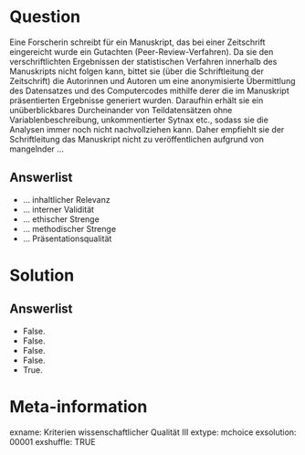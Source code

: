 Question
========
Eine Forscherin schreibt für ein Manuskript, das bei einer Zeitschrift eingereicht wurde ein Gutachten (Peer-Review-Verfahren). Da sie den verschriftlichten Ergebnissen der statistischen Verfahren innerhalb des Manuskripts nicht folgen kann, bittet sie (über die Schriftleitung der Zeitschrift) die Autorinnen und Autoren um eine anonymisierte Übermittlung des Datensatzes und des Computercodes mithilfe derer die im Manuskript präsentierten Ergebnisse generiert wurden. Daraufhin erhält sie ein unüberblickbares Durcheinander von Teildatensätzen ohne Variablenbeschreibung, unkommentierter Sytnax etc., sodass sie die Analysen immer noch nicht nachvollziehen kann. Daher empfiehlt sie der Schriftleitung das Manuskript nicht zu veröffentlichen aufgrund von mangelnder ...



Answerlist
----------
* ... inhaltlicher Relevanz
* ... interner Validität
* ... ethischer Strenge
* ... methodischer Strenge
* ... Präsentationsqualität


Solution
========

Answerlist
----------
* False.
* False.
* False.
* False.
* True.





Meta-information
================
exname: Kriterien wissenschaftlicher Qualität III
extype: mchoice
exsolution: 00001
exshuffle: TRUE
